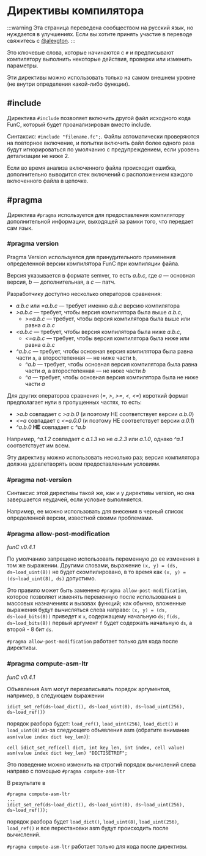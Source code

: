 # Директивы компилятора

:::warning
Эта страница переведена сообществом на русский язык, но нуждается в улучшениях. Если вы хотите принять участие в переводе свяжитесь с [@alexgton](https://t.me/alexgton).
:::

Это ключевые слова, которые начинаются с `#` и предписывают компилятору выполнить некоторые действия, проверки или изменить параметры.

Эти директивы можно использовать только на самом внешнем уровне (не внутри определения какой-либо функции).

## #include

Директива `#include` позволяет включить другой файл исходного кода FunC, который будет проанализирован вместо include.

Синтаксис: `#include "filename.fc";`. Файлы автоматически проверяются на повторное включение, и попытки включить
файл более одного раза будут игнорироваться по умолчанию с предупреждением, если уровень детализации не ниже 2.

Если во время анализа включенного файла происходит ошибка, дополнительно выводится стек включений с расположением
каждого включенного файла в цепочке.

## #pragma

Директива `#pragma` используется для предоставления компилятору дополнительной информации, выходящей за рамки того, что передает сам язык.

### #pragma version

Pragma Version используется для принудительного применения определенной версии компилятора FunC при компиляции файла.

Версия указывается в формате semver, то есть *a.b.c*, где *a* — основная версия, *b* — дополнительная, а *c* — патч.

Разработчику доступно несколько операторов сравнения:

- *a.b.c* или *=a.b.c* — требует именно *a.b.c* версию компилятора
- *>a.b.c* — требует, чтобы версия компилятора была выше *a.b.c*,
  - *>=a.b.c* — требует, чтобы версия компилятора была выше или равна *a.b.c*
- *\<a.b.c* — требует, чтобы версия компилятора была ниже *a.b.c*,
  - *\<=a.b.c* — требует, чтобы версия компилятора была ниже или равна *a.b.c*
- *^a.b.c* — требует, чтобы основная версия компилятора была равна части `a`, а второстепенная — не ниже части `b`,
  - *^a.b* — требует, чтобы основная версия компилятора была равна части *a*, а второстепенная — не ниже части *b*
  - *^a* — требует, чтобы основная версия компилятора была не ниже части *a*

Для других операторов сравнения (*=*, *>*, *>=*, *\<*, *\<=*) короткий формат предполагает нули в пропущенных частях, то есть:

- *>a.b* совпадает с *>a.b.0* (и поэтому НЕ соответствует версии *a.b.0*)
- *\<=a* совпадает с *\<=a.0.0* (и поэтому НЕ соответствует версии *a.0.1*)
- *^a.b.0* **НЕ** совпадает с *^a.b*

Например, *^a.1.2* совпадает с *a.1.3* но не *a.2.3* или *a.1.0*, однако *^a.1* соответствует им всем.

Эту директиву можно использовать несколько раз; версия компилятора должна удовлетворять всем предоставленным условиям.

### #pragma not-version

Синтаксис этой директивы такой же, как и у директивы version, но она завершается неудачей, если условие выполняется.

Например, ее можно использовать для внесения в черный список определенной версии, известной своими проблемами.

### #pragma allow-post-modification

*funC v0.4.1*

По умолчанию запрещено использовать переменную до ее изменения в том же выражении. Другими словами, выражение `(x, y) = (ds, ds~load_uint(8))` не будет скомпилировано, в то время как `(x, y) = (ds~load_uint(8), ds)` допустимо.

Это правило может быть заменено `#pragma allow-post-modification`, которое позволяет изменять переменную после использования в массовых назначениях и вызовах функций; как обычно, вложенные выражения будут вычисляться слева направо: `(x, y) = (ds, ds~load_bits(8))` приведет к `x`, содержащему начальную `ds`; `f(ds, ds~load_bits(8))` первый аргумент `f` будет содержать начальную `ds`, а второй - 8 бит `ds`.

`#pragma allow-post-modification` работает только для кода после директивы.

### #pragma compute-asm-ltr

*funC v0.4.1*

Объявления Asm могут перезаписывать порядок аргументов, например, в следующем выражении

```func
idict_set_ref(ds~load_dict(), ds~load_uint(8), ds~load_uint(256), ds~load_ref())
```

порядок разбора будет: `load_ref()`, `load_uint(256)`, `load_dict()` и `load_uint(8)` из-за следующего объявления asm (обратите внимание `asm(value index dict key_len)`):

```func
cell idict_set_ref(cell dict, int key_len, int index, cell value) asm(value index dict key_len) "DICTISETREF";
```

Это поведение можно изменить на строгий порядок вычислений слева направо с помощью `#pragma compute-asm-ltr`

В результате в

```func
#pragma compute-asm-ltr
...
idict_set_ref(ds~load_dict(), ds~load_uint(8), ds~load_uint(256), ds~load_ref());
```

порядок разбора будет `load_dict()`, `load_uint(8)`, `load_uint(256)`, `load_ref()` и все перестановки asm будут происходить после вычислений.

`#pragma compute-asm-ltr` работает только для кода после директивы.
